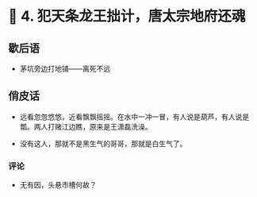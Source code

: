 # 🐒 4. 犯天条龙王拙计，唐太宗地府还魂

## 歇后语

- 茅坑旁边打地铺——离死不远

## 俏皮话

- 远看忽忽悠悠，近看飘飘摇摇。在水中一冲一冒，有人说是葫芦，有人说是瓢。两人打赌江边瞧，原来是王潇磊洗澡。

- 没有这人，那就不是黑生气的哥哥，那就是白生气了。

### 评论

- 无有因，头悬市槽何故？
